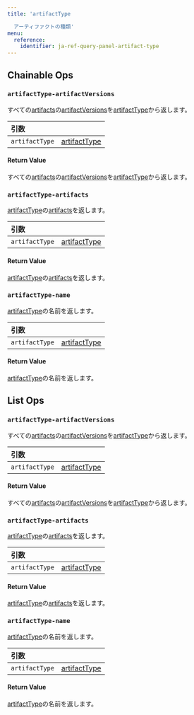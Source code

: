 ```yaml
---
title: 'artifactType

  アーティファクトの種類'
menu:
  reference:
    identifier: ja-ref-query-panel-artifact-type
---
```


## Chainable Ops
<h3 id="artifactType-artifactVersions"><code>artifactType-artifactVersions</code></h3>

すべての[artifacts](artifact.md)の[artifactVersions](artifact-version.md)を[artifactType](artifact-type.md)から返します。

| 引数 |  |
| :--- | :--- |
| `artifactType` | [artifactType](artifact-type.md) |

#### Return Value
すべての[artifacts](artifact.md)の[artifactVersions](artifact-version.md)を[artifactType](artifact-type.md)から返します。

<h3 id="artifactType-artifacts"><code>artifactType-artifacts</code></h3>

[artifactType](artifact-type.md)の[artifacts](artifact.md)を返します。

| 引数 |  |
| :--- | :--- |
| `artifactType` | [artifactType](artifact-type.md) |

#### Return Value
[artifactType](artifact-type.md)の[artifacts](artifact.md)を返します。

<h3 id="artifactType-name"><code>artifactType-name</code></h3>

[artifactType](artifact-type.md)の名前を返します。

| 引数 |  |
| :--- | :--- |
| `artifactType` | [artifactType](artifact-type.md) |

#### Return Value
[artifactType](artifact-type.md)の名前を返します。

## List Ops
<h3 id="artifactType-artifactVersions"><code>artifactType-artifactVersions</code></h3>

すべての[artifacts](artifact.md)の[artifactVersions](artifact-version.md)を[artifactType](artifact-type.md)から返します。

| 引数 |  |
| :--- | :--- |
| `artifactType` | [artifactType](artifact-type.md) |

#### Return Value
すべての[artifacts](artifact.md)の[artifactVersions](artifact-version.md)を[artifactType](artifact-type.md)から返します。

<h3 id="artifactType-artifacts"><code>artifactType-artifacts</code></h3>

[artifactType](artifact-type.md)の[artifacts](artifact.md)を返します。

| 引数 |  |
| :--- | :--- |
| `artifactType` | [artifactType](artifact-type.md) |

#### Return Value
[artifactType](artifact-type.md)の[artifacts](artifact.md)を返します。

<h3 id="artifactType-name"><code>artifactType-name</code></h3>

[artifactType](artifact-type.md)の名前を返します。

| 引数 |  |
| :--- | :--- |
| `artifactType` | [artifactType](artifact-type.md) |

#### Return Value
[artifactType](artifact-type.md)の名前を返します。